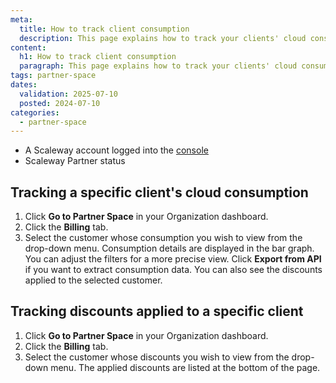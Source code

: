 ```yaml
---
meta:
  title: How to track client consumption
  description: This page explains how to track your clients' cloud consumption.
content:
  h1: How to track client consumption
  paragraph: This page explains how to track your clients' cloud consumption.
tags: partner-space
dates:
  validation: 2025-07-10
  posted: 2024-07-10
categories:
  - partner-space
---
```



<Requirements />

- A Scaleway account logged into the [console](https://console.scaleway.com)
- Scaleway Partner status

## Tracking a specific client's cloud consumption
1. Click **Go to Partner Space** in your Organization dashboard.
2. Click the **Billing** tab.  
3. Select the customer whose consumption you wish to view from the drop-down menu. Consumption details are displayed in the bar graph. You can adjust the filters for a more precise view. Click **Export from API** if you want to extract consumption data. You can also see the discounts applied to the selected customer.

## Tracking discounts applied to a specific client
1. Click **Go to Partner Space** in your Organization dashboard.
2. Click the **Billing** tab.  
3. Select the customer whose discounts you wish to view from the drop-down menu. The applied discounts are listed at the bottom of the page.